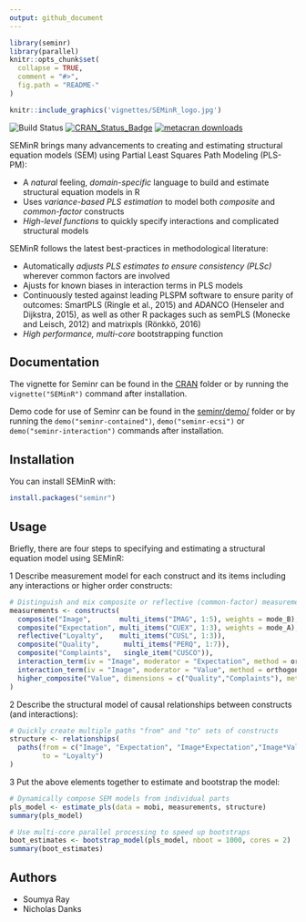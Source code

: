 ```yaml
---
output: github_document
---
```


<!-- README.md is generated from README.Rmd. Please edit that file -->

```r
library(seminr)
library(parallel)
knitr::opts_chunk$set(
  collapse = TRUE,
  comment = "#>",
  fig.path = "README-"
)
```

```r
knitr::include_graphics('vignettes/SEMinR_logo.jpg')
```

![Build Status](https://travis-ci.org/sem-in-r/seminr.svg?branch=master)
[![CRAN_Status_Badge](https://www.r-pkg.org/badges/version/seminr)](https://cran.r-project.org/package=seminr)
[![metacran downloads](https://cranlogs.r-pkg.org/badges/grand-total/seminr)](https://cran.r-project.org/package=seminr)

SEMinR brings many advancements to creating and estimating structural equation models (SEM) using Partial Least Squares Path Modeling (PLS-PM):

* A _natural_ feeling, _domain-specific_ language to build and estimate structural equation models in R
* Uses _variance-based PLS estimation_ to model both _composite_ and _common-factor_ constructs
* _High-level functions_ to quickly specify interactions and complicated structural models

SEMinR follows the latest best-practices in methodological literature:

* Automatically _adjusts PLS estimates to ensure consistency (PLSc)_ wherever common factors are involved
* Ajusts for known biases in interaction terms in PLS models
* Continuously tested against leading PLSPM software to ensure parity of outcomes: SmartPLS (Ringle et al., 2015) and ADANCO (Henseler and Dijkstra, 2015), as well as other R packages such as semPLS (Monecke and Leisch, 2012) and matrixpls (Rönkkö, 2016)
* _High performance, multi-core_ bootstrapping function

## Documentation

The vignette for Seminr can be found in the [CRAN](https://cran.r-project.org/web/packages/seminr/vignettes/SEMinR.html) folder or by running the `vignette("SEMinR")` command after installation.

Demo code for use of Seminr can be found in the 
[seminr/demo/](https://github.com/sem-in-r/seminr/tree/master/demo) folder or by running the `demo("seminr-contained")`, `demo("seminr-ecsi")` or `demo("seminr-interaction")` commands after installation.

## Installation

You can install SEMinR with:

```r
install.packages("seminr")
```

## Usage

Briefly, there are four steps to specifying and estimating a structural equation model using SEMinR:

1 Describe measurement model for each construct and its items including any interactions or higher order constructs:
```r
# Distinguish and mix composite or reflective (common-factor) measurement models
measurements <- constructs(
  composite("Image",       multi_items("IMAG", 1:5), weights = mode_B),
  composite("Expectation", multi_items("CUEX", 1:3), weights = mode_A),
  reflective("Loyalty",    multi_items("CUSL", 1:3)),
  composite("Quality",      multi_items("PERQ", 1:7)),
  composite("Complaints",   single_item("CUSCO")),
  interaction_term(iv = "Image", moderator = "Expectation", method = orthogonal),
  interaction_term(iv = "Image", moderator = "Value", method = orthogonal),
  higher_composite("Value", dimensions = c("Quality","Complaints"), method = two_stage, weights = mode_B)
)
```


2 Describe the structural model of causal relationships between constructs (and interactions):
```r
# Quickly create multiple paths "from" and "to" sets of constructs
structure <- relationships(
  paths(from = c("Image", "Expectation", "Image*Expectation","Image*Value"), 
        to = "Loyalty")
)
```

3 Put the above elements together to estimate and bootstrap the model:
```r
# Dynamically compose SEM models from individual parts
pls_model <- estimate_pls(data = mobi, measurements, structure)
summary(pls_model)

# Use multi-core parallel processing to speed up bootstraps
boot_estimates <- bootstrap_model(pls_model, nboot = 1000, cores = 2)
summary(boot_estimates)
```

## Authors

* Soumya Ray
* Nicholas Danks
